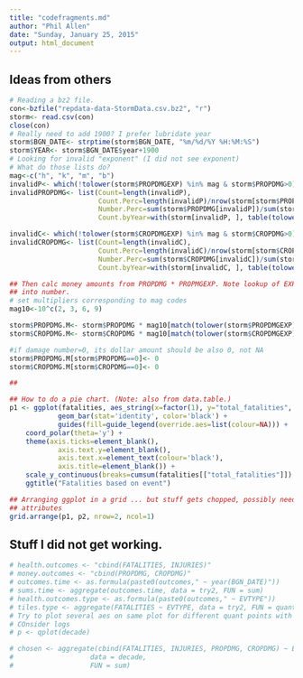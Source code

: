 ```yaml
---
title: "codefragments.md"
author: "Phil Allen"
date: "Sunday, January 25, 2015"
output: html_document
---
```


## Ideas from others

```r
# Reading a bz2 file.
con<-bzfile("repdata-data-StormData.csv.bz2", "r")
storm<- read.csv(con)
close(con)
# Really need to add 1900? I prefer lubridate year
storm$BGN_DATE<- strptime(storm$BGN_DATE, "%m/%d/%Y %H:%M:%S")
storm$YEAR<- storm$BGN_DATE$year+1900
# Looking for invalid "exponent" (I did not see exponent)
# What do those lists do?
mag<-c("h", "k", "m", "b")
invalidP<- which(!tolower(storm$PROPDMGEXP) %in% mag & storm$PROPDMG>0)
invalidPROPDMG<- list(Count=length(invalidP),
                      Count.Perc=length(invalidP)/nrow(storm[storm$PROPDMG>0,]),
                      Number.Perc=sum(storm$PROPDMG[invalidP])/sum(storm$PROPDMG),
                      Count.byYear=with(storm[invalidP, ], table(tolower(PROPDMGEXP), YEAR)))

invalidC<- which(!tolower(storm$CROPDMGEXP) %in% mag & storm$CROPDMG>0)
invalidCROPDMG<- list(Count=length(invalidC),
                      Count.Perc=length(invalidC)/nrow(storm[storm$CROPDMG>0,]),
                      Number.Perc=sum(storm$CROPDMG[invalidC])/sum(storm$CROPDMG),
                      Count.byYear=with(storm[invalidC, ], table(tolower(CROPDMGEXP), YEAR)))

## Then calc money amounts from PROPDMG * PROPMGEXP. Note lookup of EXP symbol
## into number.
# set multipliers corresponding to mag codes
mag10<-10^c(2, 3, 6, 9)

storm$PROPDMG.M<- storm$PROPDMG * mag10[match(tolower(storm$PROPDMGEXP), mag)]/10^6
storm$CROPDMG.M<- storm$CROPDMG * mag10[match(tolower(storm$CROPDMGEXP), mag)]/10^6

#if damage number=0, its dollar amount should be also 0, not NA
storm$PROPDMG.M[storm$PROPDMG==0]<- 0
storm$CROPDMG.M[storm$CROPDMG==0]<- 0

## 

## How to do a pie chart. (Note: also from data.table.)
p1 <- ggplot(fatalities, aes_string(x=factor(1), y="total_fatalities", fill="event")) +
            geom_bar(stat='identity', color='black') +
            guides(fill=guide_legend(override.aes=list(colour=NA))) + 
    coord_polar(theta='y') +
    theme(axis.ticks=element_blank(),
            axis.text.y=element_blank(),
            axis.text.x=element_text(colour='black'),
            axis.title=element_blank()) +
    scale_y_continuous(breaks=cumsum(fatalities[["total_fatalities"]]) - fatalities[["total_fatalities"]] / 2, labels=fatalities[["event"]]) + 
    ggtitle("Fatalities based on event")

## Arranging ggplot in a grid ... but stuff gets chopped, possibly need chunk 
## attributes
grid.arrange(p1, p2, nrow=2, ncol=1)

```

## Stuff I did not get working.


```r
# health.outcomes <- "cbind(FATALITIES, INJURIES)"
# money.outcomes <- "cbind(PROPDMG, CROPDMG)"
# outcomes.time <- as.formula(paste0(outcomes," ~ year(BGN_DATE)"))
# sums.time <- aggregate(outcomes.time, data = try2, FUN = sum)
# health.outcomes.type <- as.formula(paste0(outcomes," ~ EVTYPE"))
# tiles.type <- aggregate(FATALITIES ~ EVTYPE, data = try2, FUN = quantile, probs = (c(0.9, 0.99, 0.999))) # didn't work - try dplyr
# Try to plot several aes on same plot for different quant points with factor on x axis
# COnsider logs
# p <- qplot(decade)

# chosen <- aggregate(cbind(FATALITIES, INJURIES, PROPDMG, CROPDMG) ~ EVTYPE, 
# 					data = decade,
# 					FUN = sum)

```


